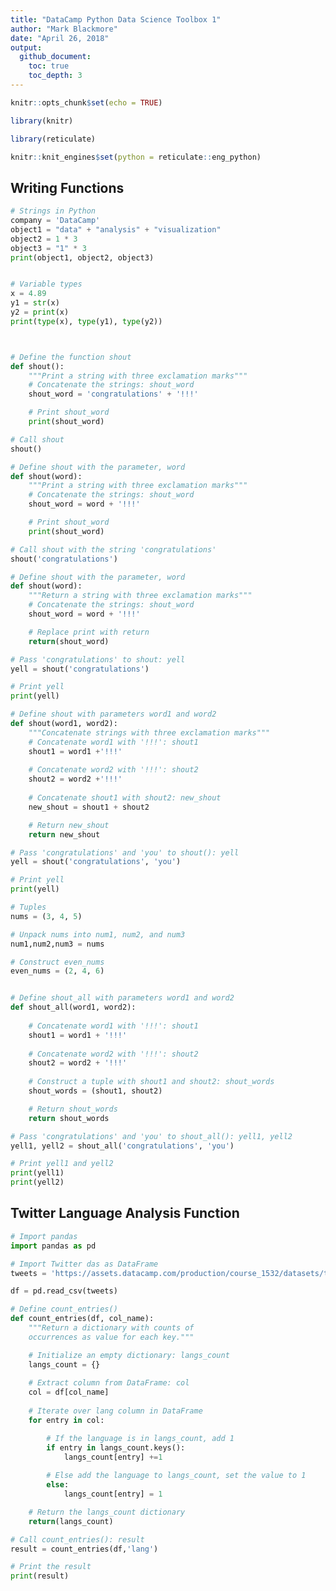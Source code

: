 ```yaml
---
title: "DataCamp Python Data Science Toolbox 1"
author: "Mark Blackmore"
date: "April 26, 2018"
output: 
  github_document:
    toc: true
    toc_depth: 3
---
```


```r
knitr::opts_chunk$set(echo = TRUE)

library(knitr)

library(reticulate)

knitr::knit_engines$set(python = reticulate::eng_python)

```

## Writing Functions  

```python

# Strings in Python
company = 'DataCamp'
object1 = "data" + "analysis" + "visualization"
object2 = 1 * 3
object3 = "1" * 3
print(object1, object2, object3)


# Variable types
x = 4.89
y1 = str(x)
y2 = print(x)
print(type(x), type(y1), type(y2))



# Define the function shout
def shout():
    """Print a string with three exclamation marks"""
    # Concatenate the strings: shout_word
    shout_word = 'congratulations' + '!!!'

    # Print shout_word
    print(shout_word)

# Call shout
shout()

# Define shout with the parameter, word
def shout(word):
    """Print a string with three exclamation marks"""
    # Concatenate the strings: shout_word
    shout_word = word + '!!!'

    # Print shout_word
    print(shout_word)

# Call shout with the string 'congratulations'
shout('congratulations')

# Define shout with the parameter, word
def shout(word):
    """Return a string with three exclamation marks"""
    # Concatenate the strings: shout_word
    shout_word = word + '!!!'

    # Replace print with return
    return(shout_word)

# Pass 'congratulations' to shout: yell
yell = shout('congratulations')

# Print yell
print(yell)

# Define shout with parameters word1 and word2
def shout(word1, word2):
    """Concatenate strings with three exclamation marks"""
    # Concatenate word1 with '!!!': shout1
    shout1 = word1 +'!!!'
    
    # Concatenate word2 with '!!!': shout2
    shout2 = word2 +'!!!'
    
    # Concatenate shout1 with shout2: new_shout
    new_shout = shout1 + shout2

    # Return new_shout
    return new_shout

# Pass 'congratulations' and 'you' to shout(): yell
yell = shout('congratulations', 'you')

# Print yell
print(yell)

# Tuples
nums = (3, 4, 5)

# Unpack nums into num1, num2, and num3
num1,num2,num3 = nums

# Construct even_nums
even_nums = (2, 4, 6)


# Define shout_all with parameters word1 and word2
def shout_all(word1, word2):
    
    # Concatenate word1 with '!!!': shout1
    shout1 = word1 + '!!!'
    
    # Concatenate word2 with '!!!': shout2
    shout2 = word2 + '!!!'
    
    # Construct a tuple with shout1 and shout2: shout_words
    shout_words = (shout1, shout2)

    # Return shout_words
    return shout_words

# Pass 'congratulations' and 'you' to shout_all(): yell1, yell2
yell1, yell2 = shout_all('congratulations', 'you')

# Print yell1 and yell2
print(yell1)
print(yell2)
```

## Twitter Language Analysis Function

```python

# Import pandas
import pandas as pd

# Import Twitter das as DataFrame
tweets = 'https://assets.datacamp.com/production/course_1532/datasets/tweets.csv'

df = pd.read_csv(tweets)

# Define count_entries()
def count_entries(df, col_name):
    """Return a dictionary with counts of 
    occurrences as value for each key."""

    # Initialize an empty dictionary: langs_count
    langs_count = {}
    
    # Extract column from DataFrame: col
    col = df[col_name]
    
    # Iterate over lang column in DataFrame
    for entry in col:

        # If the language is in langs_count, add 1
        if entry in langs_count.keys():
            langs_count[entry] +=1
            
        # Else add the language to langs_count, set the value to 1
        else:
            langs_count[entry] = 1

    # Return the langs_count dictionary
    return(langs_count)

# Call count_entries(): result
result = count_entries(df,'lang')

# Print the result
print(result)

```

